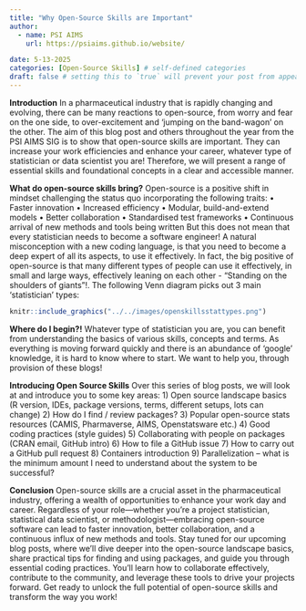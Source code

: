 ```yaml
---
title: "Why Open-Source Skills are Important"
author:
  - name: PSI AIMS
    url: https://psiaims.github.io/website/

date: 5-13-2025
categories: [Open-Source Skills] # self-defined categories
draft: false # setting this to `true` will prevent your post from appearing on your listing page until you're ready!
---
```


**Introduction**
In a pharmaceutical industry that is rapidly changing and evolving, there can be many reactions to open-source, from worry and fear on the one side, to over-excitement and ‘jumping on the band-wagon' on the other.
The aim of this blog post and others throughout the year from the PSI AIMS SIG is to show that open-source skills are important. They can increase your work efficiencies and enhance your career, whatever type of statistician or data scientist you are!  Therefore, we will present a range of essential skills and foundational concepts in a clear and accessible manner.

**What do open-source skills bring?**
Open-source is a positive shift in mindset challenging the status quo incorporating the following traits:
•	Faster innovation
•	Increased efficiency
•	Modular, build-and-extend models
•	Better collaboration
•	Standardised test frameworks
•	Continuous arrival of new methods and tools being written
But this does not mean that every statistician needs to become a software engineer! 
A natural misconception with a new coding language, is that you need to become a deep expert of all its aspects, to use it effectively. In fact, the big positive of open-source is that many different types of people can use it effectively, in small and large ways, effectively leaning on each other - “Standing on the shoulders of giants”!. The following Venn diagram picks out 3 main ‘statistician’ types:

```r
knitr::include_graphics("../../images/openskillsstattypes.png")
```

**Where do I begin?!**
Whatever type of statistician you are, you can benefit from understanding the basics of various skills, concepts and terms. As everything is moving forward quickly and there is an abundance of ‘google’ knowledge, it is hard to know where to start. We want to help you, through provision of these blogs!

**Introducing Open Source Skills**
Over this series of blog posts, we will look at and introduce you to some key areas:
1)	Open source landscape basics (R version, IDEs, package versions, terms, different setups, lots can change)
2)	How do I find / review packages?
3)	Popular open-source stats resources (CAMIS, Pharmaverse, AIMS, Openstatsware etc.)
4)	Good coding practices (style guides)
5)	Collaborating with people on packages (CRAN email, GitHub intro)
6)	How to file a GitHub issue
7)	How to carry out a GitHub pull request
8)	Containers introduction
9)	Parallelization – what is the minimum amount I need to understand about the system to be successful?

**Conclusion**
Open-source skills are a crucial asset in the pharmaceutical industry, offering a wealth of opportunities to enhance your work day and career. Regardless of your role—whether you're a project statistician, statistical data scientist, or methodologist—embracing open-source software can lead to faster innovation, better collaboration, and a continuous influx of new methods and tools.
Stay tuned for our upcoming blog posts, where we'll dive deeper into the open-source landscape basics, share practical tips for finding and using packages, and guide you through essential coding practices. You'll learn how to collaborate effectively, contribute to the community, and leverage these tools to drive your projects forward. Get ready to unlock the full potential of open-source skills and transform the way you work! 
